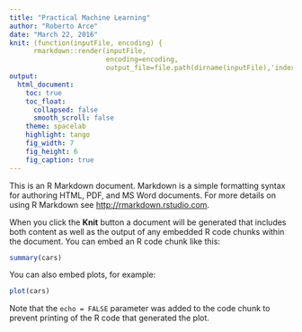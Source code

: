 ```yaml
---
title: "Practical Machine Learning"
author: "Roberto Arce"
date: "March 22, 2016"
knit: (function(inputFile, encoding) { 
      rmarkdown::render(inputFile,
                        encoding=encoding, 
                        output_file=file.path(dirname(inputFile),'index.html')) })
output:
  html_document:
    toc: true
    toc_float:
      collapsed: false
      smooth_scroll: false
    theme: spacelab
    highlight: tango
    fig_width: 7
    fig_height: 6
    fig_caption: true
---
```


This is an R Markdown document. Markdown is a simple formatting syntax for authoring HTML, PDF, and MS Word documents. For more details on using R Markdown see <http://rmarkdown.rstudio.com>.

When you click the **Knit** button a document will be generated that includes both content as well as the output of any embedded R code chunks within the document. You can embed an R code chunk like this:

```r
summary(cars)
```

You can also embed plots, for example:

```r
plot(cars)
```

Note that the `echo = FALSE` parameter was added to the code chunk to prevent printing of the R code that generated the plot.
